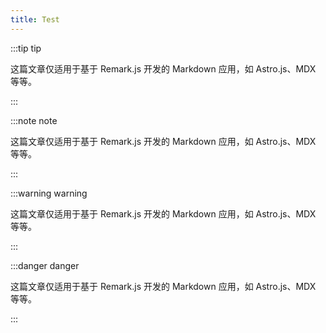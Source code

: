 ```yaml
---
title: Test
---
```


:::tip tip

这篇文章仅适用于基于 Remark.js 开发的 Markdown 应用，如 Astro.js、MDX 等等。

:::

:::note note

这篇文章仅适用于基于 Remark.js 开发的 Markdown 应用，如 Astro.js、MDX 等等。

:::

:::warning warning

这篇文章仅适用于基于 Remark.js 开发的 Markdown 应用，如 Astro.js、MDX 等等。

:::

:::danger danger

这篇文章仅适用于基于 Remark.js 开发的 Markdown 应用，如 Astro.js、MDX 等等。

:::
